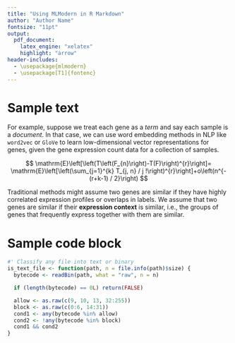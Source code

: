 ```yaml
---
title: "Using MLModern in R Markdown"
author: "Author Name"
fontsize: "11pt"
output:
  pdf_document:
    latex_engine: "xelatex"
    highlight: "arrow"
header-includes:
  - \usepackage{mlmodern}
  - \usepackage[T1]{fontenc}
---
```


# Sample text

For example, suppose we treat each gene as a _term_ and say each sample is a
_document_. In that case, we can use word embedding methods in NLP like
`word2vec` or `GloVe` to learn low-dimensional vector representations for genes,
given the gene expression count data for a collection of samples.

$$
\mathrm{E}\left[\left(T\left(F_{n}\right)-T(F)\right)^{r}\right]=
\mathrm{E}\left[\left(\sum_{j=1}^{k} T_{j, n} / j !\right)^{r}\right]+o\left(n^{-(r+k-1) / 2}\right)
$$

Traditional methods might assume two genes are similar if they have highly
correlated expression profiles or overlaps in labels. We assume that two
genes are similar if their **expression context** is similar,
i.e., the groups of genes that frequently express together with them are similar.

# Sample code block

```r
#' Classify any file into text or binary
is_text_file <- function(path, n = file.info(path)$size) {
  bytecode <- readBin(path, what = "raw", n = n)

  if (length(bytecode) == 0L) return(FALSE)

  allow <- as.raw(c(9, 10, 13, 32:255))
  block <- as.raw(c(0:6, 14:31))
  cond1 <- any(bytecode %in% allow)
  cond2 <- !any(bytecode %in% block)
  cond1 && cond2
}
```
